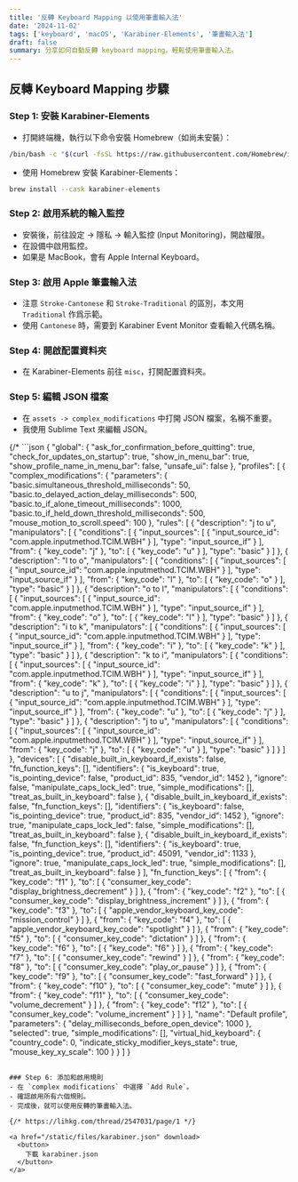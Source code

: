 ```yaml
---
title: '反轉 Keyboard Mapping 以使用筆畫輸入法'
date: '2024-11-02'
tags: ['keyboard', 'macOS', 'Karabiner-Elements', '筆畫輸入法']
draft: false
summary: 分享如何自動反轉 keyboard mapping，輕鬆使用筆畫輸入法。
---
```


## 反轉 Keyboard Mapping 步驟

### Step 1: 安裝 Karabiner-Elements
- 打開終端機，執行以下命令安裝 Homebrew（如尚未安裝）：

```bash
/bin/bash -c "$(curl -fsSL https://raw.githubusercontent.com/Homebrew/install/HEAD/install.sh)"
```

- 使用 Homebrew 安裝 Karabiner-Elements：

```bash
brew install --cask karabiner-elements
```

### Step 2: 啟用系統的輸入監控
- 安裝後，前往設定 -> 隱私 -> 輸入監控 (Input Monitoring)，開啟權限。
- 在設備中啟用監控。
- 如果是 MacBook，會有 Apple Internal Keyboard。

### Step 3: 啟用 Apple 筆畫輸入法
- 注意 `Stroke-Cantonese` 和 `Stroke-Traditional` 的區別，本文用 `Traditional` 作爲示範。
- 使用 `Cantonese` 時，需要到 Karabiner Event Monitor 查看輸入代碼名稱。

### Step 4: 開啟配置資料夾
- 在 Karabiner-Elements 前往 `misc`，打開配置資料夾。

### Step 5: 編輯 JSON 檔案
- 在 `assets -> complex_modifications` 中打開 JSON 檔案，名稱不重要。
- 我使用 Sublime Text 來編輯 JSON。

{/* ```json
{
    "global": {
        "ask_for_confirmation_before_quitting": true,
        "check_for_updates_on_startup": true,
        "show_in_menu_bar": true,
        "show_profile_name_in_menu_bar": false,
        "unsafe_ui": false
    },
    "profiles": [
        {
            "complex_modifications": {
                "parameters": {
                    "basic.simultaneous_threshold_milliseconds": 50,
                    "basic.to_delayed_action_delay_milliseconds": 500,
                    "basic.to_if_alone_timeout_milliseconds": 1000,
                    "basic.to_if_held_down_threshold_milliseconds": 500,
                    "mouse_motion_to_scroll.speed": 100
                },
                "rules": [
                    {
                        "description": "j to u",
                        "manipulators": [
                            {
                                "conditions": [
                                    {
                                        "input_sources": [
                                            {
                                                "input_source_id": "com.apple.inputmethod.TCIM.WBH"
                                            }
                                        ],
                                        "type": "input_source_if"
                                    }
                                ],
                                "from": {
                                    "key_code": "j"
                                },
                                "to": [
                                    {
                                        "key_code": "u"
                                    }
                                ],
                                "type": "basic"
                            }
                        ]
                    },
                    {
                        "description": "l to o",
                        "manipulators": [
                            {
                                "conditions": [
                                    {
                                        "input_sources": [
                                            {
                                                "input_source_id": "com.apple.inputmethod.TCIM.WBH"
                                            }
                                        ],
                                        "type": "input_source_if"
                                    }
                                ],
                                "from": {
                                    "key_code": "l"
                                },
                                "to": [
                                    {
                                        "key_code": "o"
                                    }
                                ],
                                "type": "basic"
                            }
                        ]
                    },
                    {
                        "description": "o to l",
                        "manipulators": [
                            {
                                "conditions": [
                                    {
                                        "input_sources": [
                                            {
                                                "input_source_id": "com.apple.inputmethod.TCIM.WBH"
                                            }
                                        ],
                                        "type": "input_source_if"
                                    }
                                ],
                                "from": {
                                    "key_code": "o"
                                },
                                "to": [
                                    {
                                        "key_code": "l"
                                    }
                                ],
                                "type": "basic"
                            }
                        ]
                    },
                    {
                        "description": "i to k",
                        "manipulators": [
                            {
                                "conditions": [
                                    {
                                        "input_sources": [
                                            {
                                                "input_source_id": "com.apple.inputmethod.TCIM.WBH"
                                            }
                                        ],
                                        "type": "input_source_if"
                                    }
                                ],
                                "from": {
                                    "key_code": "i"
                                },
                                "to": [
                                    {
                                        "key_code": "k"
                                    }
                                ],
                                "type": "basic"
                            }
                        ]
                    },
                    {
                        "description": "k to i",
                        "manipulators": [
                            {
                                "conditions": [
                                    {
                                        "input_sources": [
                                            {
                                                "input_source_id": "com.apple.inputmethod.TCIM.WBH"
                                            }
                                        ],
                                        "type": "input_source_if"
                                    }
                                ],
                                "from": {
                                    "key_code": "k"
                                },
                                "to": [
                                    {
                                        "key_code": "i"
                                    }
                                ],
                                "type": "basic"
                            }
                        ]
                    },
                    {
                        "description": "u to j",
                        "manipulators": [
                            {
                                "conditions": [
                                    {
                                        "input_sources": [
                                            {
                                                "input_source_id": "com.apple.inputmethod.TCIM.WBH"
                                            }
                                        ],
                                        "type": "input_source_if"
                                    }
                                ],
                                "from": {
                                    "key_code": "u"
                                },
                                "to": [
                                    {
                                        "key_code": "j"
                                    }
                                ],
                                "type": "basic"
                            }
                        ]
                    },
                    {
                        "description": "j to u",
                        "manipulators": [
                            {
                                "conditions": [
                                    {
                                        "input_sources": [
                                            {
                                                "input_source_id": "com.apple.inputmethod.TCIM.WBH"
                                            }
                                        ],
                                        "type": "input_source_if"
                                    }
                                ],
                                "from": {
                                    "key_code": "j"
                                },
                                "to": [
                                    {
                                        "key_code": "u"
                                    }
                                ],
                                "type": "basic"
                            }
                        ]
                    }
                ]
            },
            "devices": [
                {
                    "disable_built_in_keyboard_if_exists": false,
                    "fn_function_keys": [],
                    "identifiers": {
                        "is_keyboard": true,
                        "is_pointing_device": false,
                        "product_id": 835,
                        "vendor_id": 1452
                    },
                    "ignore": false,
                    "manipulate_caps_lock_led": true,
                    "simple_modifications": [],
                    "treat_as_built_in_keyboard": false
                },
                {
                    "disable_built_in_keyboard_if_exists": false,
                    "fn_function_keys": [],
                    "identifiers": {
                        "is_keyboard": false,
                        "is_pointing_device": true,
                        "product_id": 835,
                        "vendor_id": 1452
                    },
                    "ignore": true,
                    "manipulate_caps_lock_led": false,
                    "simple_modifications": [],
                    "treat_as_built_in_keyboard": false
                },
                {
                    "disable_built_in_keyboard_if_exists": false,
                    "fn_function_keys": [],
                    "identifiers": {
                        "is_keyboard": true,
                        "is_pointing_device": true,
                        "product_id": 45091,
                        "vendor_id": 1133
                    },
                    "ignore": true,
                    "manipulate_caps_lock_led": true,
                    "simple_modifications": [],
                    "treat_as_built_in_keyboard": false
                }
            ],
            "fn_function_keys": [
                {
                    "from": {
                        "key_code": "f1"
                    },
                    "to": [
                        {
                            "consumer_key_code": "display_brightness_decrement"
                        }
                    ]
                },
                {
                    "from": {
                        "key_code": "f2"
                    },
                    "to": [
                        {
                            "consumer_key_code": "display_brightness_increment"
                        }
                    ]
                },
                {
                    "from": {
                        "key_code": "f3"
                    },
                    "to": [
                        {
                            "apple_vendor_keyboard_key_code": "mission_control"
                        }
                    ]
                },
                {
                    "from": {
                        "key_code": "f4"
                    },
                    "to": [
                        {
                            "apple_vendor_keyboard_key_code": "spotlight"
                        }
                    ]
                },
                {
                    "from": {
                        "key_code": "f5"
                    },
                    "to": [
                        {
                            "consumer_key_code": "dictation"
                        }
                    ]
                },
                {
                    "from": {
                        "key_code": "f6"
                    },
                    "to": [
                        {
                            "key_code": "f6"
                        }
                    ]
                },
                {
                    "from": {
                        "key_code": "f7"
                    },
                    "to": [
                        {
                            "consumer_key_code": "rewind"
                        }
                    ]
                },
                {
                    "from": {
                        "key_code": "f8"
                    },
                    "to": [
                        {
                            "consumer_key_code": "play_or_pause"
                        }
                    ]
                },
                {
                    "from": {
                        "key_code": "f9"
                    },
                    "to": [
                        {
                            "consumer_key_code": "fast_forward"
                        }
                    ]
                },
                {
                    "from": {
                        "key_code": "f10"
                    },
                    "to": [
                        {
                            "consumer_key_code": "mute"
                        }
                    ]
                },
                {
                    "from": {
                        "key_code": "f11"
                    },
                    "to": [
                        {
                            "consumer_key_code": "volume_decrement"
                        }
                    ]
                },
                {
                    "from": {
                        "key_code": "f12"
                    },
                    "to": [
                        {
                            "consumer_key_code": "volume_increment"
                        }
                    ]
                }
            ],
            "name": "Default profile",
            "parameters": {
                "delay_milliseconds_before_open_device": 1000
            },
            "selected": true,
            "simple_modifications": [],
            "virtual_hid_keyboard": {
                "country_code": 0,
                "indicate_sticky_modifier_keys_state": true,
                "mouse_key_xy_scale": 100
            }
        }
    ]
}

``` */}

### Step 6: 添加和啟用規則
- 在 `complex modifications` 中選擇 `Add Rule`。
- 確認啟用所有六個規則。
- 完成後，就可以使用反轉的筆畫輸入法。

{/* https://lihkg.com/thread/2547031/page/1 */}

<a href="/static/files/karabiner.json" download>
  <button>
    下載 karabiner.json
  </button>
</a>